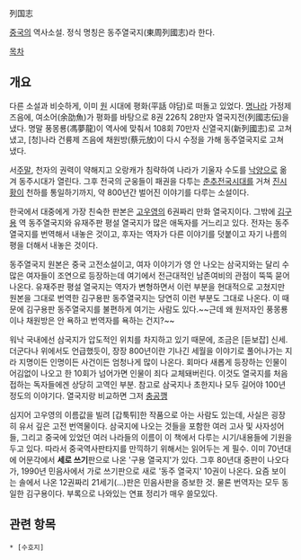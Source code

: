 列国志

[[중국]]의 역사소설. 
정식 명칭은 동주열국지(東周列國志)라 한다.

[[목차]]

== 개요 ==
다른 소설과 비슷하게, 이미 [[원]] 시대에 평화(平話 야담)로 떠돌고 있었다. [[명]]나라 가정제 즈음에, 여소어(余劭魚)가 평화를 바탕으로 8권 226칙 28만자 열국지전(列國志伝)을 냈다.
명말 풍몽룡(馮夢龍)이 역사에 맞춰서 108회 70만자 신열국지(新列國志)로 고쳐 냈고, [청]나라 건륭제 즈음에 채원방(蔡元放)이 다시 수정을 가해 동주열국지로 고쳐 냈다.

서[[주]]말, 천자의 권력이 약해지고 오랑캐가 침략하여 나라가 기울자 수도를 [[낙양]]으로 옮겨 동주시대가 열린다. 그후 전국의 군웅들이 패권을 다투는 [[춘추전국시대]]를 거쳐 [[진시황]]이 천하를 통일하기까지, 약 800년간 벌어진 이야기를 다루는 소설이다.

한국에서 대중에게 가장 친숙한 판본은 [[고우영]]의 6권짜리 만화 열국지이다.
그밖에 [[김구용]] 역 동주열국지와 유재주판 평설 열국지가 많은 애독자를 거느리고 있다. 전자는 동주열국지를 번역해서 내놓은 것이고, 후자는 역자가 다른 이야기를 덧붙이고 자기 나름의 평을 더해서 내놓은 것이다.

동주열국지 원본은 중국 고전소설이고, 여자 이야기가 영 안 나오는 삼국지와는 달리 수많은 여자들이 조연으로 등장하는데 여기에서 전근대적인 남존여비의 관점이 뚝뚝 묻어나온다. 유재주판 평설 열국지는 역자가 변형하면서 이런 부분을 현대적으로 고쳤지만 원본을 그대로 번역한 김구용판 동주열국지는 당연히 이런 부분도 그대로 나온다. 이 때문에 김구용판 동주열국지를 불편하게 여기는 사람도 있다.~~근데 왜 원저자인 풍몽룡이나 채원방은 안 욕하고 번역자를 욕하는 건지?~~

워낙 국내에선 삼국지가 압도적인 위치를 차지하고 있기 때문에, 조금은 [듣보잡] 신세.
더군다나 위에서도 언급했듯이, 장장 800년이란 기나긴 세월을 이야기로 풀어나가는 지라 지명이든 인명이든 사건이든 엄청나게 많이 나온다. 회마다 새롭게 등장하는 인물이 어김없이 나오고 한 10회가 넘어가면 인물이 죄다 교체돼버린다. 이것도 열국지를 처음 접하는 독자들에겐 상당히 고역인 부분. 참고로 삼국지나 초한지나 모두 길어야 100년 정도의 이야기다. 열국지랑 비교하면 그저 [[충공깽]]

심지어 고우영의 이름값을 빌려 [갑툭튀]한 작품으로 아는 사람도 있는데, 사실은 굉장히 유서 깊은 고전 번역물이다. 삼국지에 나오는 것들을 포함한 여러 고사 및 사자성어들, 그리고 중국에 있었던 여러 나라들의 이름이 이 책에서 다루는 시기/내용들에 기원을 두고 있다. 따라서 중국역사판타지를 만끽하기 위해서는 읽어두는 게 필수. 
이미 70년대에 어문각에서 '''세로 쓰기'''판으로 나온 '구용 열국지'가 있다. 그후 80년대 중판이 나오다가, 1990년 민음사에서 가로 쓰기판으로 새로 '동주 열국지' 10권이 나온다. 요즘 보이는 솔에서 나온 12권짜리 21세기(...)판은 민음사판을 증보한 것. 물론 번역자는 모두 동일한 김구용이다. 부록으로 나와있는 연표 정리가 매우 쓸모있다. 

== 관련 항목 ==
 * [수호지]
